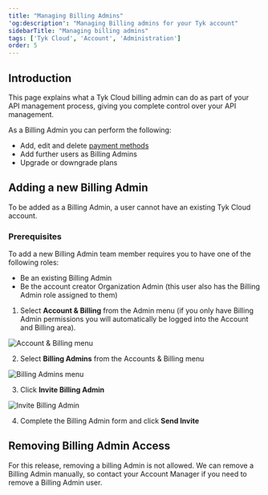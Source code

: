 ```yaml
---
title: "Managing Billing Admins"
'og:description': "Managing Billing admins for your Tyk account"
sidebarTitle: "Managing billing admins"
tags: ['Tyk Cloud', 'Account', 'Administration']
order: 5
---
```


## Introduction

This page explains what a Tyk Cloud billing admin can do as part of your API management process, giving you complete control over your API management.

As a Billing Admin you can perform the following:

* Add, edit and delete [payment methods](/tyk-cloud/account-billing/add-payment-method)
* Add further users as Billing Admins
* Upgrade or downgrade plans

## Adding a new Billing Admin


<Note>
To be added as a Billing Admin, a user cannot have an existing Tyk Cloud account.
</Note>


### Prerequisites

To add a new Billing Admin team member requires you to have one of the following roles:

* Be an existing Billing Admin
* Be the account creator Organization Admin (this user also has the Billing Admin role assigned to them)

1. Select **Account & Billing** from the Admin menu (if you only have Billing Admin permissions you will automatically be logged into the Account and Billing area).

<img src="/img/admin/tyk-cloud-account-billing-menu.png" alt="Account & Billing menu" />

2. Select **Billing Admins** from the Accounts & Billing menu

<img src="/img/admin/billing-admins.png" alt="Billing Admins menu" />

3. Click **Invite Billing Admin**

<img src="/img/admin/invite-billing-admin.png" alt="Invite Billing Admin" />

4. Complete the Billing Admin form and click **Send Invite**

## Removing Billing Admin Access

For this release, removing a billing Admin is not allowed. We can remove a Billing Admin manually, so contact your Account Manager if you need to remove a Billing Admin user.
